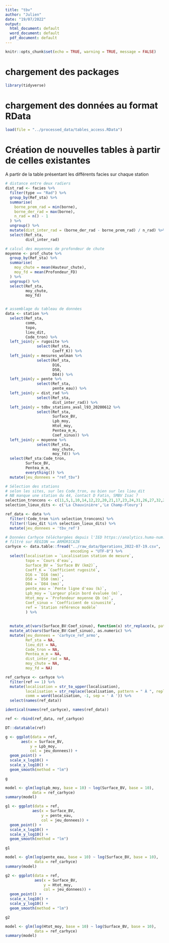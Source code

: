 ```yaml
---
title: "tbv"
author: "Julien"
date: "19/07/2022"
output:
  html_document: default
  word_document: default
  pdf_document: default
---
```


```r
knitr::opts_chunk$set(echo = TRUE, warning = TRUE, message = FALSE)
```


# chargement des packages



```r
library(tidyverse)
```





# chargement des données au format RData

```r
load(file = "../processed_data/tables_access.RData")
```

# Création de nouvelles tables à partir de celles existantes

A partir de la table présentant les différents facies sur chaque station
```r
# distance entre deux radiers
dist_rad <- facies %>%
  filter(type == "Rad") %>%
  group_by(Ref_sta) %>%
  summarise(
    borne_prem_rad = min(borne),
    borne_der_rad = max(borne),
    n_rad = n() - 1
  ) %>%
  ungroup() %>%
  mutate(dist_inter_rad = (borne_der_rad - borne_prem_rad) / n_rad) %>%
  select(Ref_sta,
         dist_inter_rad)

# calcul des moyennes de profondeur de chute
moyenne <- prof_chute %>% 
  group_by(Ref_sta) %>% 
  summarise(
    moy_chute = mean(Hauteur_chute),
    moy_fd = mean(Profondeur_FD)
  ) %>% 
  ungroup() %>% 
  select(Ref_sta,
         moy_chute,
         moy_fd)


# assemblage du tableau de données
data <- station %>%
  select(Ref_sta,
         comm,
         topo,
         lieu_dit,
         Code_tron) %>%
  left_join(y = rugosite %>%
              select(Ref_sta,
                     Coeff_K)) %>%
  left_join(y = mesures_wolman %>%
              select(Ref_sta,
                     D16,
                     D50,
                     D84)) %>%
  left_join(y = pente %>%
              select(Ref_sta,
                     pente_eau)) %>%
  left_join(y = dist_rad %>%
              select(Ref_sta,
                     dist_inter_rad)) %>%
  left_join(y = tdbv_stations_aval_l93_20200612 %>%
              select(Ref_sta,
                     Surface_BV,
                     Lpb_moy,
                     Htot_moy,
                     Pentea_m_m,
                     Coef_sinuo)) %>%
  left_join(y = moyenne %>%
              select(Ref_sta,
                     moy_chute,
                     moy_fd)) %>% 
  select(Ref_sta:Code_tron,
         Surface_BV,
         Pentea_m_m,
         everything()) %>% 
  mutate(jeu_donnees = "ref_tbv")

# Sélection des stations
# selon les sites, sur les Code_tron, ou bien sur les lieu_dit
# NB manque une station du 44, contact D Fatin, SMBV Isac ?
selection_troncons <- c(11,5,1,10,14,12,22,20,21,17,23,24,31,26,27,32,28,29,30)
selection_lieux_dits <- c('La Chauvinière','Le Champ-Fleury')

ref_data <- data %>% 
  filter(!Code_tron %in% selection_troncons) %>%
  filter(!lieu_dit %in% selection_lieux_dits) %>% 
  mutate(jeu_donnees = 'tbv_ref')

# Données Carhyce téléchargées depuis l'IED https://analytics.huma-num.fr/ied_carhyce/
# filtré sur REGION == ARMORICAIN
carhyce <- data.table::fread("../raw_data/Operations_2022-07-19.csv",
                             encoding = "UTF-8") %>% 
  select(localisation = `Localisation station de mesure`,
         topo = `Cours d'eau`,
         Surface_BV = `Surface BV (km2)`,
         Coeff_K = `Coefficient rugosité`,
         D16 = `D16 (mm)`,
         D50 = `D50 (mm)`,
         D84 = `D84 (mm)`,
         pente_eau = `Pente ligne d'eau (‰)`,
         Lpb_moy = `Largeur plein bord évaluée (m)`,
         Htot_moy = `Profondeur moyenne Qb (m)`,
         Coef_sinuo = `Coefficient de sinuosité`,
         ref = `Station référence modèle`
         ) %>% 
  
  
  mutate_at(vars(Surface_BV:Coef_sinuo), function(x) str_replace(x, pattern = ",", replacement = ".")) %>% 
  mutate_at(vars(Surface_BV:Coef_sinuo), as.numeric) %>% 
  mutate(jeu_donnees = 'carhyce_ref_armo',
         Ref_sta = NA,
         lieu_dit = NA,
         Code_tron = NA,
         Pentea_m_m = NA,
         dist_inter_rad = NA,
         moy_chute = NA,
         moy_fd = NA)

ref_carhyce <- carhyce %>% 
  filter(ref == 1) %>% 
  mutate(localisation = str_to_upper(localisation),
         localisation = str_replace(localisation, pattern = " À ", replacement = " A "),
         comm = word(localisation, -1, sep = ' A ')) %>% 
  select(names(ref_data))

identical(names(ref_carhyce), names(ref_data))

ref <- rbind(ref_data, ref_carhyce)

DT::datatable(ref)
```




```r
g <- ggplot(data = ref,
       aes(x = Surface_BV,
           y = Lpb_moy,
           col = jeu_donnees)) +
  geom_point() +
  scale_x_log10() +
  scale_y_log10() +
  geom_smooth(method = "lm")

g

model <- glm(log(Lpb_moy, base = 10) ~ log(Surface_BV, base = 10),
            data = ref_carhyce)
summary(model)

g1 <- ggplot(data = ref,
            aes(x = Surface_BV,
                y = pente_eau,
                col = jeu_donnees)) +
  geom_point() +
  scale_x_log10() +
  scale_y_log10() +
  geom_smooth(method = "lm")

g1

model <- glm(log(pente_eau, base = 10) ~ log(Surface_BV, base = 10),
             data = ref_carhyce)
summary(model)

g2 <- ggplot(data = ref,
             aes(x = Surface_BV,
                 y = Htot_moy,
                 col = jeu_donnees)) +
  geom_point() +
  scale_x_log10() +
  scale_y_log10() +
  geom_smooth(method = "lm")

g2

model <- glm(log(Htot_moy, base = 10) ~ log(Surface_BV, base = 10),
             data = ref_carhyce)
summary(model)

```


